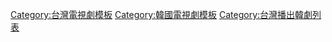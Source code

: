 {{Navbox
| name = 2013年台灣播出之韓劇
| title = [[台灣播出之韓劇列表 (2013年)|2013年台灣首播之韓劇]]
| state = {{{state|autocollapse}}}
| listclass = hlist
| bodystyle = margin:0.5em auto


| group1 = [[地面電視]]與[[有線電視]]
| list1  ={{Navbox|child
| group1 = 　[[八大戲劇台]]
| list1  = {{Navbox|child
| group1 = 七點檔 
| list1  =
*[[瘋狂愛情]]<small>（移至週末晚上八點）</small>

| group2 = 八點檔 
| list2  =
*[[我的女兒㥠榮|親愛的瑞英]]
*[[無子無懮|無子無憂]]
*[[馬醫]]
*[[我的愛蝴蝶夫人|貴婦當家]]
*[[金子輕鬆出來吧|麻雀變鳳凰]]
*[[蔘生|逆轉人生]]

| group3 = 九點檔 
| list3  =
*[[瘋狂愛情]]<small>（移至七點）</small>

| group4 = 十點檔  
| list4  =
*[[五指|鋼琴下的祕密]]
*[[嗚啦啦夫婦|歡喜冤家]]
*[[想你]]
*[[野王 (電視劇)|慾望女王]]
*[[那年冬天風在吹|看見你的愛]]
*[[錢的化身|錢的誘惑]]
*[[聽見你的聲音|守護愛情]]

| group5 = 周末檔 
| list5  =
*[[大風水]]
*[[吸血鬼檢察官]]
*[[IRIS 2|反恐任務]]
*[[蔘生|逆轉人生]]
*[[瘋狂愛情]]

}}

| group2 = [[東森戲劇台]]
| list2  = {{Navbox|child
| group1 = 八點檔 
| list1  =
*[[發酵家族]]
*[[依然是你|依然愛你]]
*[[吳子龍走吧|女婿們的戰爭]]
*[[荊棘花]]
*[[因為是你才喜歡|女人危機]]
*[[歐若拉公主]]

| group2 = 十點檔 
| list2  =
*[[Midas (電視劇)|豪門的代價]]
*[[Brain|就是喜歡你]]
*[[電視劇帝王]]
*[[沒關係，爸爸的女兒|甜蜜的負荷]]
*[[時尚王|時尚女王]]
*[[阿娘使道傳|俏皮冏冤家]]
*[[追擊者 THE CHASER|愛的真相]]
*[[May Queen|五月的情海]]

| group3 = 周末檔 
| list3  =
*[[新娘面具|面具情人]]

}}

| group3 = [[東森綜合台]]
| list3  = {{Navbox|child
| group1 = 周末檔 
| list1  =
*[[狗和狼的時間|狗與狼的時間]]
*[[吞噬太陽|愛的賭注]]

}}

| group4 = [[緯來戲劇台]]
| list4  = {{Navbox|child
| group1 = 八點檔 
| list1  =
*[[要帥氣的生活|幸福的反擊]]
*[[玻璃假面 (韓國電視劇)|玻璃面具]]
*[[星星月亮摘給你|星星月亮都摘給你]]
*[[百年的遺產|百年遺產]]

| group2 = 十點檔 
| list2  =
*[[I Do I Do|仙履奇緣I Do I Do]]
*[[暴力羅曼史|我的野蠻情人]]
*[[The King 2 Hearts|愛上王世子]]
*[[浪漫滿屋 TAKE 2|花漾之戀～浪漫滿屋2]]
*[[清潭洞愛麗絲]]
*[[需要浪漫2012|需要浪漫2]]
*[[我愛李太利|戀愛魔法鐘]]
*[[學校2013|2013麻辣一班]]
*[[火之女神井兒|火之女神]]

| group3 = 周末檔 
| list3  =
*[[海雲臺戀人們|海雲台戀人]]

}}
}}

| group2 = [[衛星電視]]與[[中華電信MOD|MOD]]
| list2  ={{Navbox|child
| group1 = [[Channel M]]
| list1  = {{Navbox|child
| group1 = 月火劇 
| list1  =
*[[第三醫院|第3醫院]]
*[[戀愛操作團：大鼻子情聖|戀愛操作團]]
*[[結婚的策略]]
*[[你是誰 (2013年電視劇)|-{你}-是誰]]

| group2 = 木曜劇 
| list2  =
*[[英雄 (OCN)|英雄]]

| group3 = 金曜劇 
| list3  =
*[[特殊案件專案組TEN]]
*[[神的測驗|神的測驗2]]

| group4 = 平日 
| list4  =
*[[鄰家花美男]]
*[[需要浪漫2012|盛女浪漫日記2]]

}}

| group2 = 龍華戲劇台
| list2  = {{Navbox|child
| group1 = 七點檔 
| list1  =
*[[廣開土太王 (電視劇)|廣開土太王]]
}}

| group3 = [[愛爾達電視|愛爾達影劇台]]
| list3  = {{Navbox|child
| group1 = 九點檔 
| list1  =
*[[愛情能用錢買嗎 (韓國電視劇)|愛情能用錢買嗎]]

}}
}}

|below =  [[Template:2012年台灣播出之韓劇|2012年]] ← '''2013年''' → [[Template:2014年台灣播出之韓劇|2014年]]
}}<noinclude>[[Category:台灣電視劇模板]][[Category:韓國電視劇模板‎]][[Category:台灣播出韓劇列表]]</noinclude>